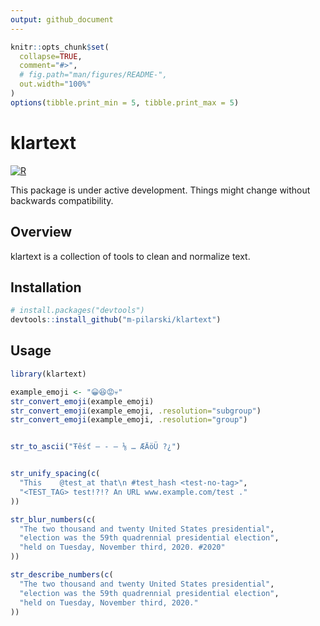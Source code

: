 ```yaml
---
output: github_document
---
```


<!-- README.md is generated from README.Rmd. Please edit that file -->

```r
knitr::opts_chunk$set(
  collapse=TRUE,
  comment="#>",
  # fig.path="man/figures/README-",
  out.width="100%"
)
options(tibble.print_min = 5, tibble.print_max = 5)
```

# klartext

[![R](https://github.com/m-pilarski/klartext/actions/workflows/r.yml/badge.svg)](https://github.com/m-pilarski/klartext/actions/workflows/r.yml)

This package is under active development. Things might change without backwards compatibility.

## Overview

klartext is a collection of tools to clean and normalize text.

## Installation

```r

# install.packages("devtools")
devtools::install_github("m-pilarski/klartext")

```

## Usage

```r

library(klartext)

example_emoji <- "😀😆😡💀"
str_convert_emoji(example_emoji)
str_convert_emoji(example_emoji, .resolution="subgroup")
str_convert_emoji(example_emoji, .resolution="group")


str_to_ascii("Ŧêśť – - — ⅛ … ÆÄöÜ ?¿")


str_unify_spacing(c(
  "This    @test_at that\n #test_hash <test-no-tag>", 
  "<TEST_TAG> test!?!? An URL www.example.com/test ."
))

str_blur_numbers(c(
  "The two thousand and twenty United States presidential",
  "election was the 59th quadrennial presidential election",
  "held on Tuesday, November third, 2020. #2020"
))

str_describe_numbers(c(
  "The two thousand and twenty United States presidential",
  "election was the 59th quadrennial presidential election",
  "held on Tuesday, November third, 2020."
))

```
